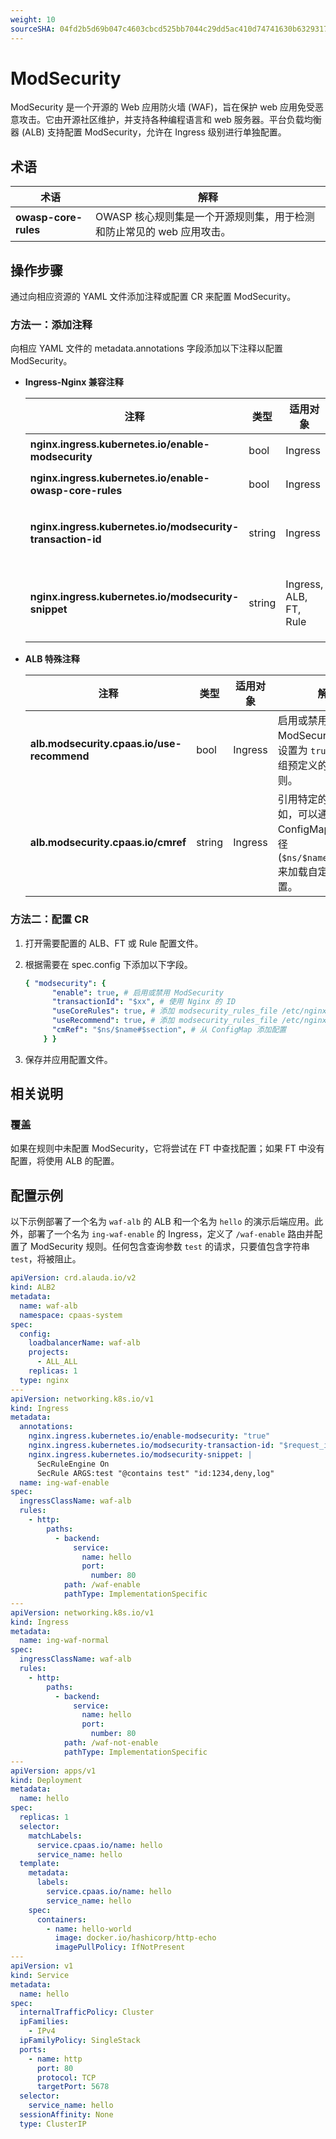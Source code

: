 ```yaml
---
weight: 10
sourceSHA: 04fd2b5d69b047c4603cbcd525bb7044c29dd5ac410d74741630b6329317401f
---
```


# ModSecurity

ModSecurity 是一个开源的 Web 应用防火墙 (WAF)，旨在保护 web 应用免受恶意攻击。它由开源社区维护，并支持各种编程语言和 web 服务器。平台负载均衡器 (ALB) 支持配置 ModSecurity，允许在 Ingress 级别进行单独配置。

## 术语

| 术语                 | 解释                                                                  |
| -------------------- | --------------------------------------------------------------------- |
| **owasp-core-rules** | OWASP 核心规则集是一个开源规则集，用于检测和防止常见的 web 应用攻击。 |

## 操作步骤

通过向相应资源的 YAML 文件添加注释或配置 CR 来配置 ModSecurity。

### 方法一：添加注释

向相应 YAML 文件的 metadata.annotations 字段添加以下注释以配置 ModSecurity。

- **Ingress-Nginx 兼容注释**

  | 注释                                                       | 类型   | 适用对象               | 解释                                                        |
  | ---------------------------------------------------------- | ------ | ---------------------- | ----------------------------------------------------------- |
  | **nginx.ingress.kubernetes.io/enable-modsecurity**         | bool   | Ingress                | 启用 ModSecurity。                                          |
  | **nginx.ingress.kubernetes.io/enable-owasp-core-rules**    | bool   | Ingress                | 启用 OWASP 核心规则集。                                     |
  | **nginx.ingress.kubernetes.io/modsecurity-transaction-id** | string | Ingress                | 用于标识每个请求的唯一事务 ID，有助于日志记录和调试。       |
  | **nginx.ingress.kubernetes.io/modsecurity-snippet**        | string | Ingress, ALB, FT, Rule | 允许用户插入自定义的 ModSecurity 配置以满足特定的安全需求。 |

- **ALB 特殊注释**

  | 注释                                       | 类型   | 适用对象 | 解释                                                                                                  |
  | ------------------------------------------ | ------ | -------- | ----------------------------------------------------------------------------------------------------- |
  | **alb.modsecurity.cpaas.io/use-recommend** | bool   | Ingress  | 启用或禁用推荐的 ModSecurity 规则；设置为 `true` 以应用一组预定义的安全规则。                         |
  | **alb.modsecurity.cpaas.io/cmref**         | string | Ingress  | 引用特定的配置，例如，可以通过指定 ConfigMap 的参考路径 (`$ns/$name#$section`) 来加载自定义安全配置。 |

### 方法二：配置 CR

1. 打开需要配置的 ALB、FT 或 Rule 配置文件。

2. 根据需要在 spec.config 下添加以下字段。

   ```yaml
   { "modsecurity": {
         "enable": true, # 启用或禁用 ModSecurity
         "transactionId": "$xx", # 使用 Nginx 的 ID
         "useCoreRules": true, # 添加 modsecurity_rules_file /etc/nginx/owasp-modsecurity-crs/nginx-modsecurity.conf
         "useRecommend": true, # 添加 modsecurity_rules_file /etc/nginx/modsecurity/modsecurity.conf
         "cmRef": "$ns/$name#$section", # 从 ConfigMap 添加配置
       } }
   ```

3. 保存并应用配置文件。

## 相关说明

### 覆盖

如果在规则中未配置 ModSecurity，它将尝试在 FT 中查找配置；如果 FT 中没有配置，将使用 ALB 的配置。

## 配置示例

以下示例部署了一个名为 `waf-alb` 的 ALB 和一个名为 `hello` 的演示后端应用。此外，部署了一个名为 `ing-waf-enable` 的 Ingress，定义了 `/waf-enable` 路由并配置了 ModSecurity 规则。任何包含查询参数 `test` 的请求，只要值包含字符串 `test`，将被阻止。

```yaml
apiVersion: crd.alauda.io/v2
kind: ALB2
metadata:
  name: waf-alb
  namespace: cpaas-system
spec:
  config:
    loadbalancerName: waf-alb
    projects:
      - ALL_ALL
    replicas: 1
  type: nginx
---
apiVersion: networking.k8s.io/v1
kind: Ingress
metadata:
  annotations:
    nginx.ingress.kubernetes.io/enable-modsecurity: "true"
    nginx.ingress.kubernetes.io/modsecurity-transaction-id: "$request_id"
    nginx.ingress.kubernetes.io/modsecurity-snippet: |
      SecRuleEngine On
      SecRule ARGS:test "@contains test" "id:1234,deny,log"
  name: ing-waf-enable
spec:
  ingressClassName: waf-alb
  rules:
    - http:
        paths:
          - backend:
              service:
                name: hello
                port:
                  number: 80
            path: /waf-enable
            pathType: ImplementationSpecific
---
apiVersion: networking.k8s.io/v1
kind: Ingress
metadata:
  name: ing-waf-normal
spec:
  ingressClassName: waf-alb
  rules:
    - http:
        paths:
          - backend:
              service:
                name: hello
                port:
                  number: 80
            path: /waf-not-enable
            pathType: ImplementationSpecific
---
apiVersion: apps/v1
kind: Deployment
metadata:
  name: hello
spec:
  replicas: 1
  selector:
    matchLabels:
      service.cpaas.io/name: hello
      service_name: hello
  template:
    metadata:
      labels:
        service.cpaas.io/name: hello
        service_name: hello
    spec:
      containers:
        - name: hello-world
          image: docker.io/hashicorp/http-echo
          imagePullPolicy: IfNotPresent
---
apiVersion: v1
kind: Service
metadata:
  name: hello
spec:
  internalTrafficPolicy: Cluster
  ipFamilies:
    - IPv4
  ipFamilyPolicy: SingleStack
  ports:
    - name: http
      port: 80
      protocol: TCP
      targetPort: 5678
  selector:
    service_name: hello
  sessionAffinity: None
  type: ClusterIP
```
